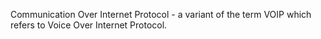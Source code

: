 Communication Over Internet Protocol - a variant of the term VOIP which refers to Voice Over Internet Protocol.
{{wikify}}